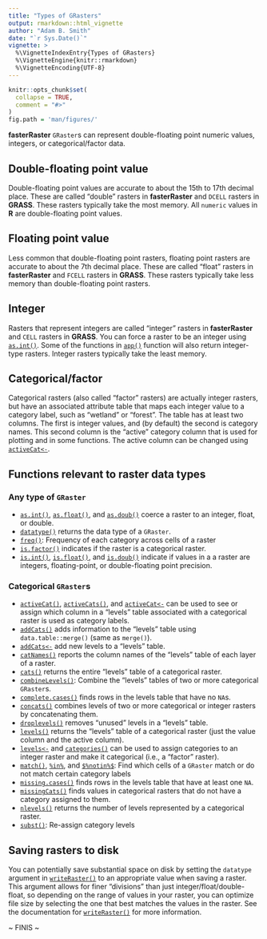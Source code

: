 ```yaml
---
title: "Types of GRasters"
output: rmarkdown::html_vignette
author: "Adam B. Smith"
date: "`r Sys.Date()`"
vignette: >
  %\VignetteIndexEntry{Types of GRasters}
  %\VignetteEngine{knitr::rmarkdown}
  %\VignetteEncoding{UTF-8}
---
```


```r
knitr::opts_chunk$set(
  collapse = TRUE,
  comment = "#>"
)
fig.path = 'man/figures/'
```

**fasterRaster** `GRaster`s can represent double-floating point numeric values, integers, or categorical/factor data.

## Double-floating point value
Double-floating point values are accurate to about the 15th to 17th decimal place. These are called "double" rasters in **fasterRaster** and `DCELL` rasters in **GRASS**. These rasters typically take the most memory. All `numeric` values in **R** are double-floating point values.

## Floating point value
Less common that double-floating point rasters, floating point rasters are accurate to about the 7th decimal place. These are called "float" rasters in **fasterRaster** and `FCELL` rasters in **GRASS**. These rasters typically take less memory than double-floating point rasters.

## Integer
Rasters that represent integers are called "integer" rasters in **fasterRaster** and `CELL` rasters in **GRASS**. You can force a raster to be an integer using [`as.int()`](https://adamlilith.github.io/fasterRaster/reference/as.int.html). Some of the functions in [`app()`](https://adamlilith.github.io/fasterRaster/reference/app.html) function will also return integer-type rasters. Integer rasters typically take the least memory.

## Categorical/factor
Categorical rasters (also called "factor" rasters) are actually integer rasters, but have an associated attribute table that maps each integer value to a category label, such as "wetland" or "forest". The table has at least two columns. The first is integer values, and (by default) the second is category names. This second column is the "active" category column that is used for plotting and in some functions. The active column can be changed using [`activeCat<-`](https://adamlilith.github.io/fasterRaster/reference/activeCat.html).

## Functions relevant to raster data types

### Any type of `GRaster`
* [`as.int()`](https://adamlilith.github.io/fasterRaster/reference/as.int.html), [`as.float()`](https://adamlilith.github.io/fasterRaster/reference/as.int.html), and [`as.doub()`](https://adamlilith.github.io/fasterRaster/reference/as.int.html) coerce a raster to an integer, float, or double.
* [`datatype()`](https://adamlilith.github.io/fasterRaster/reference/datatype.html) returns the data type of a `GRaster`.
* [`freq()`](https://adamlilith.github.io/fasterRaster/reference/freq.html): Frequency of each category across cells of a raster
* [`is.factor()`](https://adamlilith.github.io/fasterRaster/reference/is.factor.html) indicates if the raster is a categorical raster.
* [`is.int()`](https://adamlilith.github.io/fasterRaster/reference/is.int.html), [`is.float()`](https://adamlilith.github.io/fasterRaster/reference/is.int.html), and [`is.doub()`](https://adamlilith.github.io/fasterRaster/reference/is.int.html) indicate if values in a a raster are integers, floating-point, or double-floating point precision.

### Categorical `GRaster`s

* [`activeCat()`](https://adamlilith.github.io/fasterRaster/reference/activeCat.html), [`activeCats()`](https://adamlilith.github.io/fasterRaster/reference/activeCat.html), and [`activeCat<-`](https://adamlilith.github.io/fasterRaster/reference/activeCat.html) can be used to see or assign which column in a "levels" table associated with a categorical raster is used as category labels.
* [`addCats()`](https://adamlilith.github.io/fasterRaster/reference/addCats.html) adds information to the "levels" table using `data.table::merge()` (same as `merge()`).
* [`addCats<-`](https://adamlilith.github.io/fasterRaster/reference/addCats.html) add new levels to a "levels" table.
* [`catNames()`](https://adamlilith.github.io/fasterRaster/reference/catNames.html) reports the column names of the "levels" table of each layer of a raster.
* [`cats()`](https://adamlilith.github.io/fasterRaster/reference/cats.html) returns the entire "levels" table of a categorical raster.
* [`combineLevels()`](https://adamlilith.github.io/fasterRaster/reference/combineLevels.html): Combine the "levels" tables of two or more categorical `GRaster`s.
* [`complete.cases()`](https://adamlilith.github.io/fasterRaster/reference/complete.cases.html) finds rows in the levels table that have no `NA`s.
* [`concats()`](https://adamlilith.github.io/fasterRaster/reference/combineCats.html) combines levels of two or more categorical or integer rasters by concatenating them.
* [`droplevels()`](https://adamlilith.github.io/fasterRaster/reference/dropevels.html) removes "unused" levels in a "levels" table.
* [`levels()`](https://adamlilith.github.io/fasterRaster/reference/levels.html) returns the "levels" table of a categorical raster (just the value column and the active column).
* [`levels<-`](https://adamlilith.github.io/fasterRaster/reference/levels.html) and [`categories()`](https://adamlilith.github.io/fasterRaster/reference/categories.html) can be used to assign categories to an integer raster and make it categorical (i.e., a "factor" raster).
* [`match()`](https://adamlilith.github.io/fasterRaster/reference/match.html), [`%in%`](https://adamlilith.github.io/fasterRaster/reference/match.html), and [`$%notin%$`](https://adamlilith.github.io/fasterRaster/reference/match.html): Find which cells of a `GRaster` match or do not match certain category labels
* [`missing.cases()`](https://adamlilith.github.io/fasterRaster/reference/missing.cases.html) finds rows in the levels table that have at least one `NA`.
* [`missingCats()`](https://adamlilith.github.io/fasterRaster/reference/missingCats.html) finds values in categorical rasters that do not have a category assigned to them.
* [`nlevels()`](https://adamlilith.github.io/fasterRaster/reference/nlevels.html) returns the number of levels represented by a categorical raster.
* [`subst()`](https://adamlilith.github.io/fasterRaster/reference/subst.html): Re-assign category levels

## Saving rasters to disk
You can potentially save substantial space on disk by setting the `datatype` argument in [`writeRaster()`](https://adamlilith.github.io/fasterRaster/reference/writeRaster.html) to an appropriate value when saving a raster. This argument allows for finer "divisions" than just integer/float/double-float, so depending on the range of values in your raster, you can optimize file size by selecting the one that best matches the values in the raster. See the documentation for [`writeRaster()`](https://adamlilith.github.io/fasterRaster/reference/writeRaster.html) for more information.


~ FINIS ~
